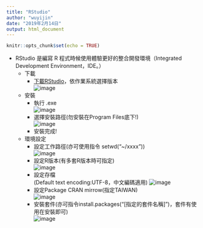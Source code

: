 ---
title: "RStudio"
author: "wuyijin"
date: "2019年2月14日"
output: html_document
---

```{r setup, include=FALSE}
knitr::opts_chunk$set(echo = TRUE)
```

*   RStudio 是編寫 R 程式時候使用體驗更好的整合開發環境（Integrated Development Environment，IDE。）
    *   下載
        *   [下載RStudio](https://www.rstudio.com/products/rstudio/download/)，依作業系統選擇版本 <br> ![image](https://yijinwu1.github.io/R/images/rs1.png)
    *   安裝
        *  執行 .exe <br> ![image](https://yijinwu1.github.io/R/images/rs2.png) 
        *  選擇安裝路徑(勿安裝在Program Files底下!) <br> ![image](https://yijinwu1.github.io/R/images/rs3.png)
        *  安裝完成!
    *   環境設定
        * 設定工作路徑(亦可使用指令 setwd("~/xxxx")) <br> ![image](https://yijinwu1.github.io/R/images/rs4.png)
        * 設定R版本(有多套R版本時可指定) <br> ![image](https://yijinwu1.github.io/R/images/rs7.png)        
        * 設定存檔 <br>(Default text encoding:UTF-8，中文編碼適用) ![image](https://yijinwu1.github.io/R/images/rs5.png)
        * 設定Package CRAN mirrow(指定TAIWAN) <br> ![image](https://yijinwu1.github.io/R/images/rs6.png)  
        * 安裝套件(亦可指令install.packages("[指定的套件名稱]")，套件有使用在安裝即可) <br> ![image](https://yijinwu1.github.io/R/images/rs8.png) 